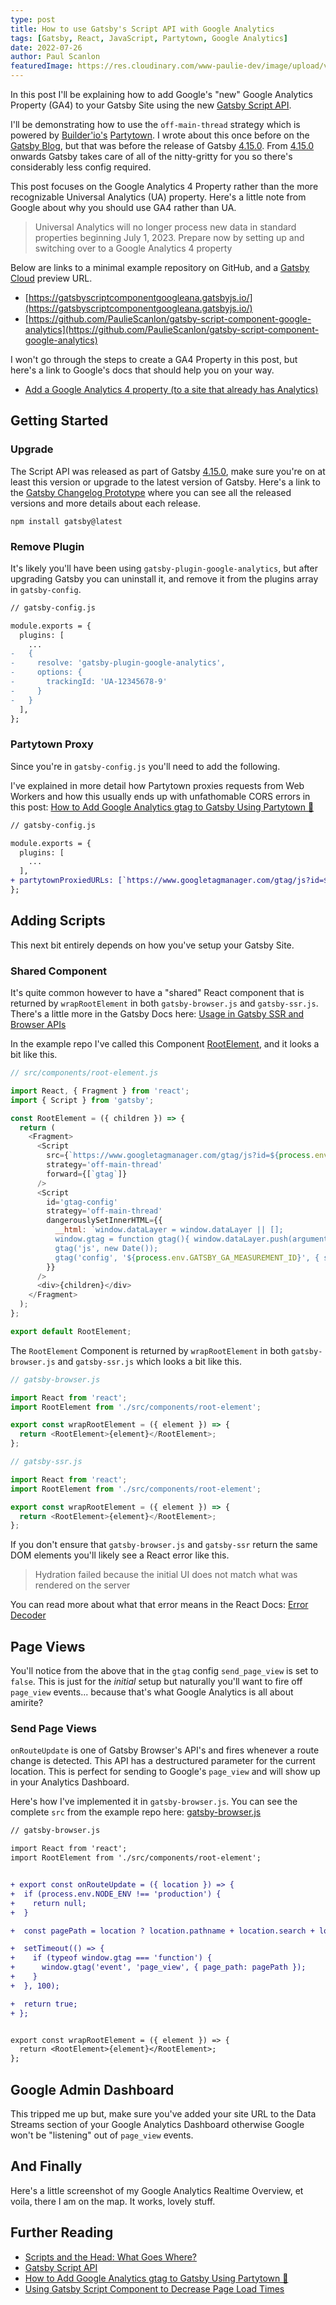 ```yaml
---
type: post
title: How to use Gatsby's Script API with Google Analytics
tags: [Gatsby, React, JavaScript, Partytown, Google Analytics]
date: 2022-07-26
author: Paul Scanlon
featuredImage: https://res.cloudinary.com/www-paulie-dev/image/upload/v1658833914/paulie.dev/2022/07/script-component-ga4-property_pc0nco.jpg
---
```


In this post I'll be explaining how to add Google's "new" Google Analytics Property (GA4) to your Gatsby Site using the
new [Gatsby Script API](https://www.gatsbyjs.com/docs/reference/built-in-components/gatsby-script/).

I'll be demonstrating how to use the `off-main-thread` strategy which is powered by
[Builder'io's](https://www.builder.io/) [Partytown](https://partytown.builder.io/). I wrote about this once before on
the [Gatsby Blog](https://www.gatsbyjs.com/blog/how-to-add-google-analytics-gtag-to-gatsby-using-partytown), but that
was before the release of Gatsby [4.15.0](https://changelog.gatsbyjs.io/#4.15.0). From
[4.15.0](https://changelog.gatsbyjs.io/#4.15.0) onwards Gatsby takes care of all of the nitty-gritty for you so there's
considerably less config required.

This post focuses on the Google Analytics 4 Property rather than the more recognizable Universal Analytics (UA)
property. Here's a little note from Google about why you should use GA4 rather than UA.

> Universal Analytics will no longer process new data in standard properties beginning July 1, 2023. Prepare now by
> setting up and switching over to a Google Analytics 4 property

Below are links to a minimal example repository on GitHub, and a
[Gatsby Cloud](https://www.gatsbyjs.com/products/cloud/hosting) preview URL.

- [https://gatsbyscriptcomponentgoogleana.gatsbyjs.io/](https://gatsbyscriptcomponentgoogleana.gatsbyjs.io/)
- [https://github.com/PaulieScanlon/gatsby-script-component-google-analytics](https://github.com/PaulieScanlon/gatsby-script-component-google-analytics)

I won't go through the steps to create a GA4 Property in this post, but here's a link to Google's docs that should help
you on your way.

- [Add a Google Analytics 4 property (to a site that already has Analytics)](https://support.google.com/analytics/answer/9744165?hl=en)

## Getting Started

### Upgrade

The Script API was released as part of Gatsby [4.15.0](https://changelog.gatsbyjs.io/#4.15.0), make sure you're on at
least this version or upgrade to the latest version of Gatsby. Here's a link to the
[Gatsby Changelog Prototype](https://changelog.gatsbyjs.io/) where you can see all the released versions and more
details about each release.

```shell
npm install gatsby@latest
```

### Remove Plugin

It's likely you'll have been using `gatsby-plugin-google-analytics`, but after upgrading Gatsby you can uninstall it,
and remove it from the plugins array in `gatsby-config`.

```diff
// gatsby-config.js

module.exports = {
  plugins: [
    ...
-   {
-     resolve: 'gatsby-plugin-google-analytics',
-     options: {
-       trackingId: 'UA-12345678-9'
-     }
-   }
  ],
};

```

### Partytown Proxy

Since you're in `gatsby-config.js` you'll need to add the following.

I've explained in more detail how Partytown proxies requests from Web Workers and how this usually ends up with
unfathomable CORS errors in this post:
[How to Add Google Analytics gtag to Gatsby Using Partytown 🎉](https://www.gatsbyjs.com/blog/how-to-add-google-analytics-gtag-to-gatsby-using-partytown)

```diff
// gatsby-config.js

module.exports = {
  plugins: [
    ...
  ],
+ partytownProxiedURLs: [`https://www.googletagmanager.com/gtag/js?id=${process.env.GATSBY_GA_MEASUREMENT_ID}`]
};

```

## Adding Scripts

This next bit entirely depends on how you've setup your Gatsby Site.

### Shared Component

It's quite common however to have a "shared" React component that is returned by `wrapRootElement` in both
`gatsby-browser.js` and `gatsby-ssr.js`. There's a little more in the Gatsby Docs here:
[Usage in Gatsby SSR and Browser APIs](https://www.gatsbyjs.com/docs/reference/built-in-components/gatsby-script/#usage-in-gatsby-ssr-and-browser-apis)

In the example repo I've called this Component
[RootElement](https://github.com/PaulieScanlon/gatsby-script-component-google-analytics/blob/main/src/components/root-element.js),
and it looks a bit like this.

```javascript
// src/components/root-element.js

import React, { Fragment } from 'react';
import { Script } from 'gatsby';

const RootElement = ({ children }) => {
  return (
    <Fragment>
      <Script
        src={`https://www.googletagmanager.com/gtag/js?id=${process.env.GATSBY_GA_MEASUREMENT_ID}`}
        strategy='off-main-thread'
        forward={[`gtag`]}
      />
      <Script
        id='gtag-config'
        strategy='off-main-thread'
        dangerouslySetInnerHTML={{
          __html: `window.dataLayer = window.dataLayer || [];
          window.gtag = function gtag(){ window.dataLayer.push(arguments);}
          gtag('js', new Date()); 
          gtag('config', '${process.env.GATSBY_GA_MEASUREMENT_ID}', { send_page_view: false })`,
        }}
      />
      <div>{children}</div>
    </Fragment>
  );
};

export default RootElement;
```

The `RootElement` Component is returned by `wrapRootElement` in both `gatsby-browser.js` and `gatsby-ssr.js` which looks
a bit like this.

```javascript
// gatsby-browser.js

import React from 'react';
import RootElement from './src/components/root-element';

export const wrapRootElement = ({ element }) => {
  return <RootElement>{element}</RootElement>;
};
```

```javascript
// gatsby-ssr.js

import React from 'react';
import RootElement from './src/components/root-element';

export const wrapRootElement = ({ element }) => {
  return <RootElement>{element}</RootElement>;
};
```

If you don't ensure that `gatsby-browser.js` and `gatsby-ssr` return the same DOM elements you'll likely see a React
error like this.

> Hydration failed because the initial UI does not match what was rendered on the server

You can read more about what that error means in the React Docs:
[Error Decoder](https://reactjs.org/docs/error-decoder.html/?invariant=418)

## Page Views

You'll notice from the above that in the `gtag` config `send_page_view` is set to `false`. This is just for the
_initial_ setup but naturally you'll want to fire off `page_view` events... because that's what Google Analytics is all
about amirite?

### Send Page Views

`onRouteUpdate` is one of Gatsby Browser's API's and fires whenever a route change is detected. This API has a
destructured parameter for the current location. This is perfect for sending to Google's `page_view` and will show up in
your Analytics Dashboard.

Here's how I've implemented it in `gatsby-browser.js`. You can see the complete `src` from the example repo here:
[gatsby-browser.js](https://github.com/PaulieScanlon/gatsby-script-component-google-analytics/blob/main/gatsby-browser.js)

```diff
// gatsby-browser.js

import React from 'react';
import RootElement from './src/components/root-element';


+ export const onRouteUpdate = ({ location }) => {
+  if (process.env.NODE_ENV !== 'production') {
+    return null;
+  }

+  const pagePath = location ? location.pathname + location.search + location.hash : undefined;

+  setTimeout(() => {
+    if (typeof window.gtag === 'function') {
+      window.gtag('event', 'page_view', { page_path: pagePath });
+    }
+  }, 100);

+  return true;
+ };


export const wrapRootElement = ({ element }) => {
  return <RootElement>{element}</RootElement>;
};

```

## Google Admin Dashboard

This tripped me up but, make sure you've added your site URL to the Data Streams section of your Google Analytics
Dashboard otherwise Google won't be "listening" out of `page_view` events.

<AstroImage
  width='768'
  height='480'
  alt='Screenshot of Google Analytics Data Streams'
  url='https://res.cloudinary.com/www-paulie-dev/image/upload/v1658843133/paulie.dev/2022/07/embedded-data-streams_z8bant.jpg'
/>

## And Finally

Here's a little screenshot of my Google Analytics Realtime Overview, et voila, there I am on the map. It works, lovely
stuff.

<AstroImage
  width='768'
  height='480'
  alt='Screenshot of Google Analytics Realtime Overview'
  url='https://res.cloudinary.com/www-paulie-dev/image/upload/v1658843138/paulie.dev/2022/07/embedded-realtime-overview_rhld1b.jpg'
/>

<Tweet id='https://twitter.com/PaulieScanlon/status/1551958919496482816' />

## Further Reading

- [Scripts and the Head: What Goes Where?](https://www.gatsbyjs.com/blog/scripts-and-the-head-what-goes-where)
- [Gatsby Script API](https://www.gatsbyjs.com/docs/reference/built-in-components/gatsby-script/#using-gatsby-script-in-your-site)
- [How to Add Google Analytics gtag to Gatsby Using Partytown 🎉](https://www.gatsbyjs.com/blog/how-to-add-google-analytics-gtag-to-gatsby-using-partytown)
- [Using Gatsby Script Component to Decrease Page Load Times](https://www.gatsbyjs.com/blog/using-gatsby-script-component-to-decrease-page-load-times/)
